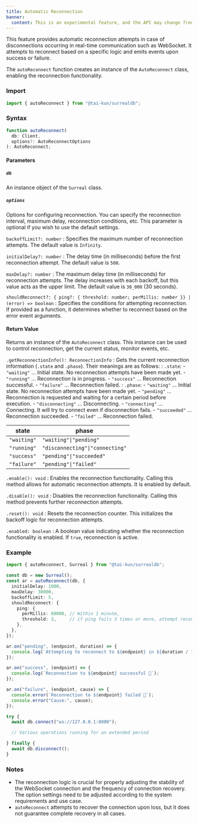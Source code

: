 ```yaml
---
title: Automatic Reconnection
banner:
  content: This is an experimental feature, and the API may change frequently.
---
```


This feature provides automatic reconnection attempts in case of disconnections occurring in real-time communication such as WebSocket. It attempts to reconnect based on a specific logic and emits events upon success or failure.

The `autoReconnect` function creates an instance of the `AutoReconnect` class, enabling the reconnection functionality.

### Import

```ts
import { autoReconnect } from "@tai-kun/surrealdb";
```

### Syntax

```ts
function autoReconnect(
  db: Client, 
  options?: AutoReconnectOptions
): AutoReconnect;
```

#### Parameters

##### `db`

An instance object of the `Surreal` class.

##### `options`

Options for configuring reconnection. You can specify the reconnection interval, maximum delay, reconnection conditions, etc. This parameter is optional if you wish to use the default settings.

`backoffLimit?: number`
:   Specifies the maximum number of reconnection attempts. The default value is `Infinity`.

`initialDelay?: number`
:   The delay time (in milliseconds) before the first reconnection attempt. The default value is `500`.

`maxDelay?: number`
:   The maximum delay time (in milliseconds) for reconnection attempts. The delay increases with each backoff, but this value acts as the upper limit. The default value is `30_000` (30 seconds).

`shouldReconnect?: { ping?: { threshold: number; perMillis: number }} | (error) => boolean`
:   Specifies the conditions for attempting reconnection. If provided as a function, it determines whether to reconnect based on the error event arguments.

#### Return Value

Returns an instance of the `AutoReconnect` class. This instance can be used to control reconnection, get the current status, monitor events, etc.

`.getReconnectionInfo(): ReconnectionInfo`
:   Gets the current reconnection information (`.state` and `.phase`). Their meanings are as follows:
:   `.state`:
    - `"waiting"` ... Initial state. No reconnection attempts have been made yet.
    - `"running"` ... Reconnection is in progress.
    - `"success"` ... Reconnection successful.
    - `"failure"` ... Reconnection failed.
:   `.phase`:
    - `"waiting"`       ... Initial state. No reconnection attempts have been made yet.
    - `"pending"`       ... Reconnection is requested and waiting for a certain period before execution.
    - `"disconnecting"` ... Disconnecting.
    - `"connecting"`    ... Connecting. It will try to connect even if disconnection fails.
    - `"succeeded"`     ... Reconnection succeeded.
    - `"failed"`        ... Reconnection failed.

| state       | phase                           |
| ----------- | ------------------------------- |
| `"waiting"` | `"waiting"\|"pending"`          |
| `"running"` | `"disconnecting"\|"connecting"` |
| `"success"` | `"pending"\|"succeeded"`        |
| `"failure"` | `"pending"\|"failed"`           |

`.enable(): void`
:   Enables the reconnection functionality. Calling this method allows for automatic reconnection attempts. It is enabled by default.

`.disable(): void`
:   Disables the reconnection functionality. Calling this method prevents further reconnection attempts.

`.reset(): void`
:   Resets the reconnection counter. This initializes the backoff logic for reconnection attempts.

`.enabled: boolean`
:   A boolean value indicating whether the reconnection functionality is enabled. If `true`, reconnection is active.

### Example

```ts
import { autoReconnect, Surreal } from "@tai-kun/surrealdb";

const db = new Surreal();
const ar = autoReconnect(db, {
  initialDelay: 1000,
  maxDelay: 30000,
  backoffLimit: 5,
  shouldReconnect: {
    ping: {
      perMillis: 60000, // Within 1 minute,
      threshold: 3,     // if ping fails 3 times or more, attempt reconnection.
    },
  },
});

ar.on("pending", (endpoint, duration) => {
  console.log(`Attempting to reconnect to ${endpoint} in ${duration / 1000} seconds...`);
});

ar.on("success", (endpoint) => {
  console.log(`Reconnection to ${endpoint} successful 🎉`);
});

ar.on("failure", (endpoint, cause) => {
  console.error(`Reconnection to ${endpoint} failed 🤯`);
  console.error("Cause:", cause);
});

try {
  await db.connect("ws://127.0.0.1:8000");

  // Various operations running for an extended period

} finally {
  await db.disconnect();
}
```

### Notes

- The reconnection logic is crucial for properly adjusting the stability of the WebSocket connection and the frequency of connection recovery. The option settings need to be adjusted according to the system requirements and use case.
- `autoReconnect` attempts to recover the connection upon loss, but it does not guarantee complete recovery in all cases.
